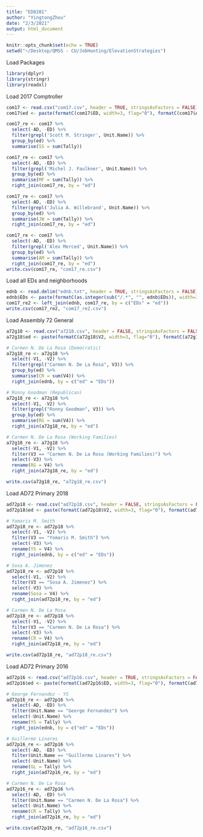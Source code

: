 ---
title: "ED0201"
author: "YingtongZhou"
date: "2/3/2021"
output: html_document
---

```{r setup, include=FALSE}
knitr::opts_chunk$set(echo = TRUE)
setwd("~/Desktop/QMSS - CU/JobHunting/ElevationStrategies")
```


Load Packages
```{r}
library(dplyr)
library(stringr)
library(readxl)
```


Load 2017 Comptroller
```{r}
com17 <- read.csv("com17.csv", header = TRUE, stringsAsFactors = FALSE)
com17$ed <- paste(formatC(com17$ED, width=3, flag="0"), formatC(com17$AD, width=2, flag="0"), sep="/")

com17_re <- com17 %>% 
  select(-AD, -ED) %>% 
  filter(grepl('Scott M. Stringer', Unit.Name)) %>% 
  group_by(ed) %>% 
  summarise(SS = sum(Tally))

com17_re <- com17 %>% 
  select(-AD, -ED) %>% 
  filter(grepl('Michel J. Faulkner', Unit.Name)) %>% 
  group_by(ed) %>% 
  summarise(MF = sum(Tally)) %>% 
  right_join(com17_re, by = "ed")

com17_re <- com17 %>% 
  select(-AD, -ED) %>% 
  filter(grepl('Julia A. Willebrand', Unit.Name)) %>% 
  group_by(ed) %>% 
  summarise(JW = sum(Tally)) %>% 
  right_join(com17_re, by = "ed")

com17_re <- com17 %>% 
  select(-AD, -ED) %>% 
  filter(grepl('Alex Merced', Unit.Name)) %>% 
  group_by(ed) %>% 
  summarise(AM = sum(Tally)) %>% 
  right_join(com17_re, by = "ed")
write.csv(com17_re, "com17_re.csv")
```


Load all EDs and neighborhoods
```{r}
ednb <- read.delim("ednb.txt", header = TRUE, stringsAsFactors = FALSE)
ednb$EDs <- paste(formatC(as.integer(sub("/.*", "", ednb$EDs)), width=3, flag="0"), str_sub(ednb$EDs, -2,-1),  sep = '/')
com17_re2 <- left_join(ednb, com17_re, by = c("EDs" = "ed"))
write.csv(com17_re2, "com17_re2.csv")
```


Load Assembly 72 General
```{r}
a72g18 <- read.csv("a7218.csv", header = FALSE, stringsAsFactors = FALSE)
a72g18$ed <- paste(formatC(a72g18$V2, width=3, flag="0"), formatC(a72g18$V1, width=2, flag="0"), sep="/")

# Carmen N. De La Rosa (Democratic)
a72g18_re <- a72g18 %>% 
  select(-V1, -V2) %>% 
  filter(grepl("Carmen N. De La Rosa", V3)) %>% 
  group_by(ed) %>% 
  summarise(CR = sum(V4)) %>% 
  right_join(ednb, by = c("ed" = "EDs"))

# Ronny Goodman (Republican)
a72g18_re <- a72g18 %>% 
  select(-V1, -V2) %>% 
  filter(grepl("Ronny Goodman", V3)) %>% 
  group_by(ed) %>% 
  summarise(RG = sum(V4)) %>% 
  right_join(a72g18_re, by = "ed")

# Carmen N. De La Rosa (Working Families)
a72g18_re <- a72g18 %>% 
  select(-V1, -V2) %>% 
  filter(V3 == "Carmen N. De La Rosa (Working Families)") %>% 
  select(-V3) %>% 
  rename(RG = V4) %>% 
  right_join(a72g18_re, by = "ed")

write.csv(a72g18_re, "a72g18_re.csv")
```


Load AD72 Primary 2018
```{r}
ad72p18 <- read.csv("ad72p18.csv", header = FALSE, stringsAsFactors = FALSE)
ad72p18$ed <- paste(formatC(ad72p18$V2, width=3, flag="0"), formatC(ad72p18$V1, width=2, flag="0"), sep="/")

# Yomaris M. Smith
ad72p18_re <- ad72p18 %>% 
  select(-V1, -V2) %>% 
  filter(V3 == "Yomaris M. Smith") %>% 
  select(-V3) %>% 
  rename(YS = V4) %>% 
  right_join(ednb, by = c("ed" = "EDs"))

# Sosa A. Jimenez	
ad72p18_re <- ad72p18 %>% 
  select(-V1, -V2) %>% 
  filter(V3 == "Sosa A. Jimenez") %>% 
  select(-V3) %>% 
  rename(Sosa = V4) %>% 
  right_join(ad72p18_re, by = "ed")

# Carmen N. De La Rosa	
ad72p18_re <- ad72p18 %>% 
  select(-V1, -V2) %>% 
  filter(V3 == "Carmen N. De La Rosa") %>% 
  select(-V3) %>% 
  rename(CR = V4) %>% 
  right_join(ad72p18_re, by = "ed")

write.csv(ad72p18_re, "ad72p18_re.csv")
```


Load AD72 Primary 2016
```{r}
ad72p16 <- read.csv("ad72p16.csv", header = TRUE, stringsAsFactors = FALSE)
ad72p16$ed <- paste(formatC(ad72p16$ED, width=3, flag="0"), formatC(ad72p16$AD, width=2, flag="0"), sep="/")

# George Fernandez - YS
ad72p16_re <- ad72p16 %>% 
  select(-AD, -ED) %>% 
  filter(Unit.Name == "George Fernandez") %>% 
  select(-Unit.Name) %>% 
  rename(YS = Tally) %>% 
  right_join(ednb, by = c("ed" = "EDs"))

# Guillermo Linares
ad72p16_re <- ad72p16 %>% 
  select(-AD, -ED) %>% 
  filter(Unit.Name == "Guillermo Linares") %>% 
  select(-Unit.Name) %>% 
  rename(GL = Tally) %>% 
  right_join(ad72p16_re, by = "ed")

# Carmen N. De La Rosa
ad72p16_re <- ad72p16 %>% 
  select(-AD, -ED) %>% 
  filter(Unit.Name == "Carmen N. De La Rosa") %>% 
  select(-Unit.Name) %>% 
  rename(CR = Tally) %>% 
  right_join(ad72p16_re, by = "ed")

write.csv(ad72p16_re, "ad72p16_re.csv")
```














